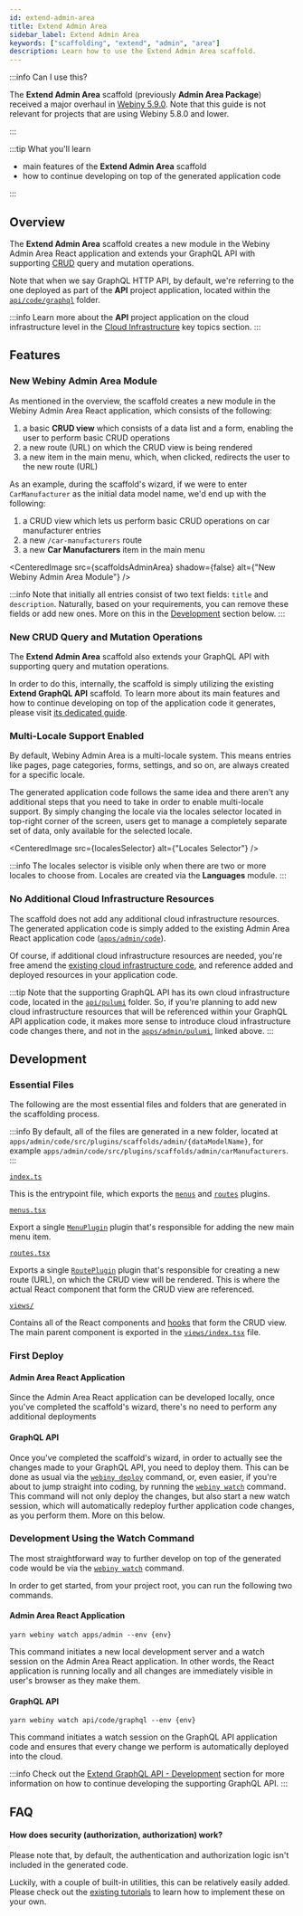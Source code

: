 ```yaml
---
id: extend-admin-area
title: Extend Admin Area
sidebar_label: Extend Admin Area
keywords: ["scaffolding", "extend", "admin", "area"]
description: Learn how to use the Extend Admin Area scaffold.
---
```



:::info Can I use this?

The **Extend Admin Area** scaffold (previously **Admin Area Package**) received a major overhaul in [Webiny 5.9.0](/docs/changelog/5.9.0). Note that this guide is not relevant for projects that are using Webiny 5.8.0 and lower.

:::

:::tip What you'll learn

- main features of the **Extend Admin Area** scaffold
- how to continue developing on top of the generated application code

:::

## Overview

The **Extend Admin Area** scaffold creates a new module in the Webiny Admin Area React application and extends your GraphQL API with
supporting [CRUD](https://en.wikipedia.org/wiki/Create,_read,_update_and_delete) query and mutation operations.

Note that when we say GraphQL HTTP API, by default, we're referring to the one deployed as part of the **API** project application, located within the [`api/code/graphql`](https://github.com/webiny/webiny-js/tree/v5.9.0/packages/cwp-template-aws/template/api/code/graphql) folder.

:::info
Learn more about the **API** project application on the cloud infrastructure level in the [Cloud Infrastructure](/docs/key-topics/cloud-infrastructure/api/introduction) key topics section.
:::

## Features

### New Webiny Admin Area Module

As mentioned in the overview, the scaffold creates a new module in the Webiny Admin Area React application, which consists of the following:

1. a basic **CRUD view** which consists of a data list and a form, enabling the user to perform basic CRUD operations
2. a new route (URL) on which the CRUD view is being rendered
3. a new item in the main menu, which, when clicked, redirects the user to the new route (URL)

As an example, during the scaffold's wizard, if we were to enter `CarManufacturer` as the initial data model name, we'd end up with the following:

1. a CRUD view which lets us perform basic CRUD operations on car manufacturer entries
2. a new `/car-manufacturers` route
3. a new **Car Manufacturers** item in the main menu

<CenteredImage src={scaffoldsAdminArea} shadow={false} alt={"New Webiny Admin Area Module"} />

:::info
Note that initially all entries consist of two text fields: `title` and `description`. Naturally, based on your requirements, you can remove these fields or add new ones. More on this in the [Development](/docs/how-to-guides/webiny-cli/scaffolding/extend-admin-area#development) section below.
:::

### New CRUD Query and Mutation Operations

The **Extend Admin Area** scaffold also extends your GraphQL API with supporting query and mutation operations.

In order to do this, internally, the scaffold is simply utilizing the existing **Extend GraphQL API** scaffold. To learn more about its main features and how to continue developing on top of the application code it generates, please visit [its dedicated guide]((/docs/how-to-guides/webiny-cli/scaffolding/extend-admin-area)).

### Multi-Locale Support Enabled

By default, Webiny Admin Area is a multi-locale system. This means entries like pages, page categories, forms, settings, and so on, are always created for a specific locale.

The generated application code follows the same idea and there aren't any additional steps that you need to take in order to enable multi-locale support. By simply changing the locale via the locales selector located in top-right corner of the screen, users get to manage a completely separate set of data, only available for the selected locale.

<CenteredImage src={localesSelector} alt={"Locales Selector"} />

:::info
The locales selector is visible only when there are two or more locales to choose from. Locales are created via the **Languages** module.
:::

### No Additional Cloud Infrastructure Resources

The scaffold does not add any additional cloud infrastructure resources. The generated application code is simply added to the existing Admin Area React application code ([`apps/admin/code`](https://github.com/webiny/webiny-js/tree/v5.9.0/packages/cwp-template-aws/template/apps/admin/code)).

Of course, if additional cloud infrastructure resources are needed, you're free amend the [existing cloud infrastructure code](https://github.com/webiny/webiny-js/tree/v5.9.0/packages/cwp-template-aws/template/apps/admin/pulumi), and reference added and deployed resources in your application code.

:::tip
Note that the supporting GraphQL API has its own cloud infrastructure code, located in the [`api/pulumi`](https://github.com/webiny/webiny-js/tree/v5.9.0/packages/cwp-template-aws/template/api/pulumi) folder. So, if you're planning to add new cloud infrastructure resources that will be referenced within your GraphQL API application code, it makes more sense to introduce cloud infrastructure code changes there, and not in the [`apps/admin/pulumi`](https://github.com/webiny/webiny-js/tree/v5.9.0/packages/cwp-template-aws/template/apps/admin/pulumi), linked above.
:::

## Development

### Essential Files

The following are the most essential files and folders that are generated in the scaffolding process.

:::info
By default, all of the files are generated in a new folder, located at `apps/admin/code/src/plugins/scaffolds/admin/{dataModelName}`, for example `apps/admin/code/src/plugins/scaffolds/admin/carManufacturers`.
:::

[`index.ts`](https://github.com/webiny/webiny-js/blob/next/packages/cli-plugin-scaffold-admin-app-module/template/index.ts)

This is the entrypoint file, which exports the [`menus`](https://github.com/webiny/webiny-js/blob/next/packages/cli-plugin-scaffold-admin-app-module/template/index.ts#L1) and [`routes`](https://github.com/webiny/webiny-js/blob/next/packages/cli-plugin-scaffold-admin-app-module/template/index.ts#L2) plugins.

[`menus.tsx`](https://github.com/webiny/webiny-js/blob/next/packages/cli-plugin-scaffold-admin-app-module/template/menus.tsx)

Export a single [`MenuPlugin`](https://github.com/webiny/webiny-js/blob/9e490409f0367c596f9ee112ad57c265c74ff8d6/packages/api-page-builder/src/plugins/MenuPlugin.ts#L20) plugin that's responsible for adding the new main menu item.

[`routes.tsx`](https://github.com/webiny/webiny-js/blob/next/packages/cli-plugin-scaffold-admin-app-module/template/routes.tsx)

Exports a single [`RoutePlugin`](https://github.com/webiny/webiny-js/blob/9e490409f0367c596f9ee112ad57c265c74ff8d6/packages/app/src/plugins/RoutePlugin.tsx#L8) plugin that's responsible for creating a new route (URL), on which the CRUD view will be rendered. This is where the actual React component that form the CRUD view are referenced.

[`views/`](https://github.com/webiny/webiny-js/tree/v5.9.0/packages/cli-plugin-scaffold-admin-app-module/template/views)

Contains all of the React components and [hooks](https://github.com/webiny/webiny-js/tree/v5.9.0/packages/cli-plugin-scaffold-admin-app-module/template/views/hooks) that form the CRUD view. The main parent component is exported in the [`views/index.tsx`](https://github.com/webiny/webiny-js/blob/v5.9.0/packages/cli-plugin-scaffold-admin-app-module/template/views/index.tsx#L10) file.

### First Deploy

#### Admin Area React Application

Since the Admin Area React application can be developed locally, once you've completed the scaffold's wizard, there's no need to perform any additional deployments

#### GraphQL API

Once you've completed the scaffold's wizard, in order to actually see the changes made to your GraphQL API, you need to deploy them. This can be done as usual via the [`webiny deploy`](/docs/how-to-guides/deployment/deploy-your-project) command, or, even easier, if you're about to jump straight into coding, by running the [`webiny watch`](/docs/how-to-guides/webiny-cli/use-watch-command) command. This command will not only deploy the changes, but also start a new watch session, which will automatically redeploy further application code changes, as you perform them. More on this below.

### Development Using the Watch Command

The most straightforward way to further develop on top of the generated code would be via the [`webiny watch`](/docs/how-to-guides/webiny-cli/use-watch-command) command.

In order to get started, from your project root, you can run the following two commands.

#### Admin Area React Application

```
yarn webiny watch apps/admin --env {env}
```

This command initiates a new local development server and a watch session on the Admin Area React application. In other words, the React application is running locally and all changes are immediately visible in user's browser as they make them.

#### GraphQL API

```
yarn webiny watch api/code/graphql --env {env}
```

This command initiates a watch session on the GraphQL API application code and ensures that every change we perform is automatically deployed into the cloud.

:::info
Check out the [Extend GraphQL API - Development](/docs/how-to-guides/webiny-cli/scaffolding/extend-graphql-api#development) section for more information on how to continue developing the supporting GraphQL API.
:::

<!-- ### Adding New Fields -->

<!-- As mentioned in the overview, initially, all entries consist of two text fields: `title` and `description`. Naturally, based on your requirements, you can remove these fields or add new ones. -->

<!-- When in need to modify existing or add new fields, note that we need to perform changes in both the generated Admin Area module (CRUD view) and on the GraphQL API side. -->

<!-- #### Admin Area Module -->

<!-- New fields can be added in the generated [`Form`](https://github.com/webiny/webiny-js/blob/next/packages/cli-plugin-scaffold-admin-app-module/template/views/TargetDataModelsForm.tsx#L50-L82) component -->

<!-- To add new fields in the CRUD view's form, -->

## FAQ

#### How does security (authorization, authorization) work?

Please note that, by default, the authentication and authorization logic isn't included in the generated code.

Luckily, with a couple of built-in utilities, this can be relatively easily added. Please check out the [existing tutorials](/docs/tutorials/create-an-application/security/introduction) to learn how to implement these on your own.
